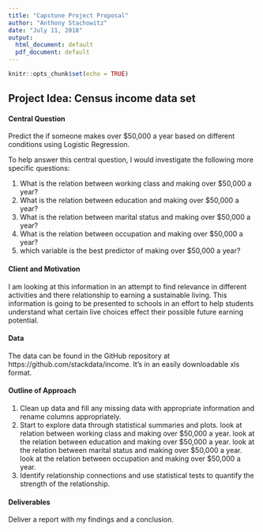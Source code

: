 ```yaml
---
title: "Capstone Project Proposal"
author: "Anthony Stachowitz"
date: "July 11, 2018"
output:
  html_document: default
  pdf_document: default
---
```


```r
knitr::opts_chunk$set(echo = TRUE)
```

## Project Idea:  Census income data set


#### Central Question

Predict the if someone makes over $50,000 a year based on different conditions using Logistic Regression.

To help answer this central question, I would investigate the following more specific questions:

1. What is the relation between working class and making over $50,000 a year?
2. What is the relation between education and making over $50,000 a year?
3. What is the relation between marital status and making over $50,000 a year?
4. What is the relation between occupation and making over $50,000 a year?
5. which variable is the best predictor of making over $50,000 a year?


#### Client and Motivation
I am looking at this information in an attempt to find relevance in different activities and there relationship to earning a sustainable living. This information is going to be presented to schools in an effort to help students understand what certain live choices effect their possible future earning potential. 


#### Data

The data can be found in the GitHub repository at https://github.com/stackdata/income.  It's in an easily downloadable xls format.


#### Outline of Approach

1) Clean up data and fill any missing data with appropriate information and rename columns appropriately.
2) Start to explore data through statistical summaries and plots. 
	  look at relation between working class and making over $50,000 a year.
	  look at the relation between education and making over $50,000 a year.
	  look at the relation between marital status and making over $50,000 a year.
	  look at the relation between occupation and making over $50,000 a year.
3) Identify relationship connections and use statistical tests to quantify the strength of the relationship.


#### Deliverables
Deliver a report with my findings and a conclusion.

